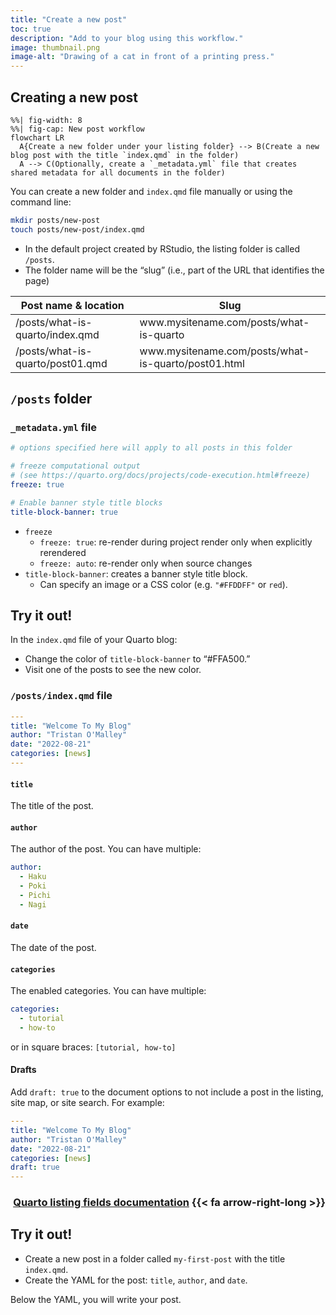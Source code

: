 ```yaml
---
title: "Create a new post"
toc: true
description: "Add to your blog using this workflow."
image: thumbnail.png
image-alt: "Drawing of a cat in front of a printing press."
---
```


## Creating a new post

```mermaid
%%| fig-width: 8
%%| fig-cap: New post workflow
flowchart LR
  A{Create a new folder under your listing folder} --> B(Create a new blog post with the title `index.qmd` in the folder)
  A --> C(Optionally, create a `_metadata.yml` file that creates shared metadata for all documents in the folder)
```

You can create a new folder and `index.qmd` file manually or using the command line:

``` bash
mkdir posts/new-post
touch posts/new-post/index.qmd
```

-   In the default project created by RStudio, the listing folder is called `/posts`.
-   The folder name will be the "slug" (i.e., part of the URL that identifies the page)

| Post name & location             | Slug                                                |
|----------------------------------|-----------------------------------------------------|
| /posts/what-is-quarto/index.qmd  | www.mysitename.com/posts/what-is-quarto             |
| /posts/what-is-quarto/post01.qmd | www.mysitename.com/posts/what-is-quarto/post01.html |


## `/posts` folder

### `_metadata.yml` file

``` yaml
# options specified here will apply to all posts in this folder

# freeze computational output
# (see https://quarto.org/docs/projects/code-execution.html#freeze)
freeze: true

# Enable banner style title blocks
title-block-banner: true
```

* `freeze`
  * `freeze: true`: re-render during project render only when explicitly rerendered
  * `freeze: auto`: re-render only when source changes

* `title-block-banner`: creates a banner style title block.
  * Can specify an image or a CSS color (e.g. `"#FFDDFF"` or `red`).

:::{.callout-note}
## Try it out!
In the `index.qmd` file of your Quarto blog:

* Change the color of `title-block-banner` to "#FFA500."
* Visit one of the posts to see the new color.
:::

### `/posts/index.qmd` file

``` yaml
---
title: "Welcome To My Blog"
author: "Tristan O'Malley"
date: "2022-08-21"
categories: [news]
---
```

#### `title`

The title of the post.

#### `author`

The author of the post. You can have multiple:
  
``` yaml
author:
  - Haku
  - Poki
  - Pichi
  - Nagi
```

#### `date`

The date of the post.

#### `categories`

The enabled categories. You can have multiple:
  
``` yaml
categories:
  - tutorial
  - how-to
```

or in square braces: `[tutorial, how-to]`

#### Drafts

Add `draft: true` to the document options to not include a post in the listing, site map, or site search. For example:

``` yaml
---
title: "Welcome To My Blog"
author: "Tristan O'Malley"
date: "2022-08-21"
categories: [news]
draft: true
---
```

<h3 align="right"><a href="https://quarto.org/docs/websites/website-listings.html#listing-fields">Quarto listing fields documentation</a> {{< fa arrow-right-long >}}</h3>

:::{.callout-note}
## Try it out!

* Create a new post in a folder called `my-first-post` with the title `index.qmd`.
* Create the YAML for the post: `title`, `author`, and `date`.
:::

Below the YAML, you will write your post.